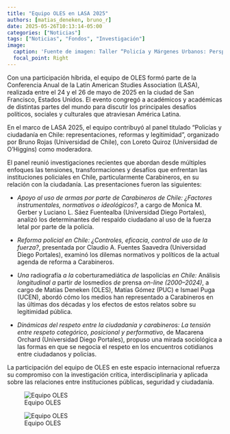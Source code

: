 ```yaml
---
title: "Equipo OLES en LASA 2025"
authors: [matias_deneken, bruno_r]
date: 2025-05-26T10:13:14-05:00
categories: ["Noticias"]
tags: ["Noticias", "Fondos", "Investigación"]
image:
  caption: 'Fuente de imagen: Taller “Policía y Márgenes Urbanos: Perspectivas interseccionales de investigación”'
  focal_point: Right
---
```


Con una participación híbrida, el equipo de OLES formó parte de la Conferencia Anual de la Latin American Studies Association (LASA), realizada entre el 24 y el 26 de mayo de 2025 en la ciudad de San Francisco, Estados Unidos. El evento congregó a académicos y académicas de distintas partes del mundo para discutir los principales desafíos políticos, sociales y culturales que atraviesan América Latina.

En el marco de LASA 2025, el equipo contribuyó al panel titulado “Policías y ciudadanía en Chile: representaciones, reformas y legitimidad”, organizado por Bruno Rojas (Universidad de Chile), con Loreto Quiroz (Universidad de O’Higgins) como moderadora.

El panel reunió investigaciones recientes que abordan desde múltiples enfoques las tensiones, transformaciones y desafíos que enfrentan las instituciones policiales en Chile, particularmente Carabineros, en su relación con la ciudadanía. Las presentaciones fueron las siguientes:

-   *Apoyo al uso de armas por parte de Carabineros de Chile: ¿Factores instrumentales, normativos o ideológicos?*, a cargo de Monica M. Gerber y Luciano L. Sáez Fuentealba (Universidad Diego Portales), analizó los determinantes del respaldo ciudadano al uso de la fuerza letal por parte de la policía.

-   *Reforma policial en Chile: ¿Controles, eficacia, control de uso de la fuerza?*, presentada por Claudio A. Fuentes Saavedra (Universidad Diego Portales), examinó los dilemas normativos y políticos de la actual agenda de reforma a Carabineros.

-   *Una* radiografía *a la* coberturamediática *de* laspolicías *en Chile:* Análisis *longitudinal a* partir *de* losmedios *de* prensa *on-line (2000–2024)*, a cargo de Matías Deneken (OLES), Matías Gómez (PUC) e Ismael Puga (UCEN), abordó cómo los medios han representado a Carabineros en las últimas dos décadas y los efectos de estos relatos sobre su legitimidad pública.

-   *Dinámicas del respeto entre la ciudadanía y carabineros: La tensión entre respeto categórico, posicional y performativo*, de Macarena Orchard (Universidad Diego Portales), propuso una mirada sociológica a las formas en que se negocia el respeto en los encuentros cotidianos entre ciudadanos y policías.

La participación del equipo de OLES en este espacio internacional refuerza su compromiso con la investigación crítica, interdisciplinaria y aplicada sobre las relaciones entre instituciones públicas, seguridad y ciudadanía.

![Equipo OLES](foto2.jpeg)

![Equipo OLES](foto1.jpeg)
